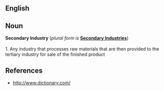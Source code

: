 ==English==

==Noun==
'''Secondary Industry''' (''plural form is'' '''[[Secondary Industries]]''')<br /><br />1. Any industry that processes raw materials that are then provided to the tertiary industry for sale of the finished product

==References==
*http://www.dictionary.com/